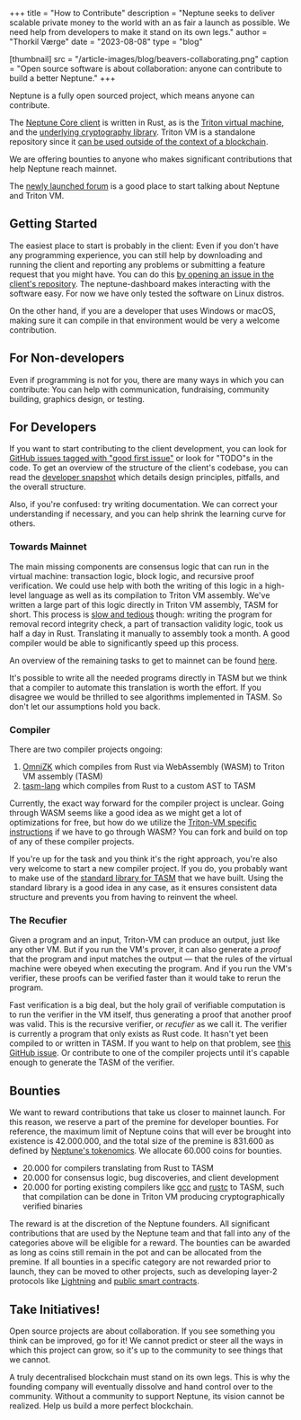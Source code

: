 +++
title = "How to Contribute"
description = "Neptune seeks to deliver scalable private money to the world with an as fair a launch as possible. We need help from developers to make it stand on its own legs."
author = "Thorkil Værge"
date = "2023-08-08"
type = "blog"

[thumbnail]
src = "/article-images/blog/beavers-collaborating.png"
caption = "Open source software is about collaboration: anyone can contribute to build a better Neptune."
+++


Neptune is a fully open sourced project, which means anyone can contribute.

The [Neptune Core client](https://github.com/Neptune-Crypto/neptune-core/) is written in Rust, as is the [Triton virtual machine](https://triton-vm.org), and the [underlying cryptography library](https://github.com/Neptune-Crypto/twenty-first). Triton VM is a standalone repository since it [can be used outside of the context of a blockchain](/articles/announcing-tvm/).

We are offering bounties to anyone who makes significant contributions that help Neptune reach mainnet.

The [newly launched forum](https://talk.neptune.cash/) is a good place to start talking about Neptune and Triton VM.

## Getting Started
The easiest place to start is probably in the client: Even if you don't have any programming experience, you can still help by downloading and running the client and reporting any problems or submitting a feature request that you might have. You can do this [by opening an issue in the client's repository](https://github.com/Neptune-Crypto/neptune-core/issues). The neptune-dashboard makes interacting with the software easy. For now we have only tested the software on Linux distros.

On the other hand, if you are a developer that uses Windows or macOS, making sure it can compile in that environment would be very a welcome contribution.

## For Non-developers
Even if programming is not for you, there are many ways in which you can contribute: You can help with communication, fundraising, community building, graphics design, or testing.

## For Developers
If you want to start contributing to the client development, you can look for [GitHub issues tagged with "good first issue"](https://github.com/Neptune-Crypto/neptune-core/issues?q=is%3Aissue+is%3Aopen+label%3A%22good+first+issue%22) or look for "TODO"s in the code. To get an overview of the structure of the client's codebase, you can read the [developer snapshot](https://github.com/Neptune-Crypto/neptune-core/blob/689db5cab8d673b3b11d930e03442ba2fbf6d0be/developer_docs/documentation_snapshots/20221011.md) which details design principles, pitfalls, and the overall structure.

Also, if you're confused: try writing documentation. We can correct your understanding if necessary, and you can help shrink the learning curve for others.

### Towards Mainnet
The main missing components are consensus logic that can run in the virtual machine: transaction logic, block logic, and recursive proof verification. We could use help with both the writing of this logic in a high-level language as well as its compilation to Triton VM assembly. We've written a large part of this logic directly in Triton VM assembly, TASM for short. This process is [slow and tedious](/articles/alphanet/#observations) though: writing the program for removal record integrity check, a part of transaction validity logic, took us half a day in Rust. Translating it manually to assembly took a month. A good compiler would be able to significantly speed up this process.

An overview of the remaining tasks to get to mainnet can be found [here](https://github.com/Neptune-Crypto/neptune-core/issues/10).

It's possible to write all the needed programs directly in TASM but we think that a compiler to automate this translation is worth the effort. If you disagree we would be thrilled to see algorithms implemented in TASM. So don't let our assumptions hold you back.

### Compiler
There are two compiler projects ongoing:
1. [OmniZK](https://github.com/greenhat/omnizk) which compiles from Rust via WebAssembly (WASM) to Triton VM assembly (TASM)
2. [tasm-lang](https://github.com/TritonVM/tasm-lang) which compiles from Rust to a custom AST to TASM

Currently, the exact way forward for the compiler project is unclear. Going through WASM seems like a good idea as we might get a lot of optimizations for free, but how do we utilize the [Triton-VM specific instructions](https://triton-vm.org/spec/instructions.html#hashing) if we have to go through WASM? You can fork and build on top of any of these compiler projects.

If you're up for the task and you think it's the right approach, you're also very welcome to start a new compiler project. If you do, you probably want to make use of the [standard library for TASM](https://github.com/TritonVM/tasm-lib) that we have built. Using the standard library is a good idea in any case, as it ensures consistent data structure and prevents you from having to reinvent the wheel.

### The Recufier
Given a program and an input, Triton-VM can produce an output, just like any other VM. But if you run the VM's prover, it can also generate a *proof* that the program and input matches the output — that the rules of the virtual machine were obeyed when executing the program. And if you run the VM's verifier, these proofs can be verified faster than it would take to rerun the program.

Fast verification is a big deal, but the holy grail of verifiable computation is to run the verifier in the VM itself, thus generating a proof that another proof was valid. This is the recursive verifier, or *recufier* as we call it. The verifier is currently a program that only exists as Rust code. It hasn't yet been compiled to or written in TASM. If you want to help on that problem, see [this GitHub issue](https://github.com/TritonVM/triton-vm/issues/215). Or contribute to one of the compiler projects until it's capable enough to generate the TASM of the verifier.

## Bounties
We want to reward contributions that take us closer to mainnet launch. For this reason, we reserve a part of the premine for developer bounties. For reference, the maximum limit of Neptune coins that will ever be brought into existence is 42.000.000, and the total size of the premine is 831.600 as defined by [Neptune's tokenomics](/articles/tokenomics). We allocate 60.000 coins for bounties.
- 20.000 for compilers translating from Rust to TASM
- 20.000 for consensus logic, bug discoveries, and client development
- 20.000 for porting existing compilers like [gcc](https://gcc.gnu.org/) and [rustc](https://www.rust-lang.org/) to TASM, such that compilation can be done in Triton VM producing cryptographically verified binaries

The reward is at the discretion of the Neptune founders. All significant contributions that are used by the Neptune team and that fall into any of the categories above will be eligible for a reward. The bounties can be awarded as long as coins still remain in the pot and can be allocated from the premine. If all bounties in a specific category are not rewarded prior to launch, they can be moved to other projects, such as developing layer-2 protocols like [Lightning](/articles/scalable-privacy-problem/#lightning) and [public smart contracts](/articles/data-availability/).

## Take Initiatives!
Open source projects are about collaboration. If you see something you think can be improved, go for it! We cannot predict or steer all the ways in which this project can grow, so it's up to the community to see things that we cannot.

A truly decentralised blockchain must stand on its own legs. This is why the founding company will eventually dissolve and hand control over to the community. Without a community to support Neptune, its vision cannot be realized. Help us build a more perfect blockchain.
